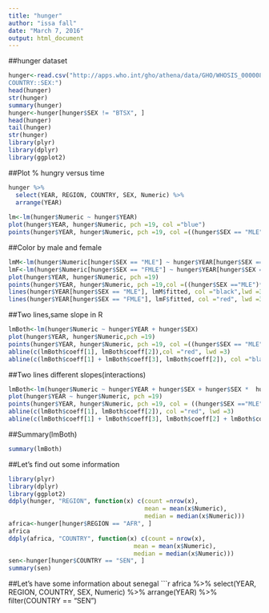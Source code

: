 ---
title: "hunger"
author: "issa fall"
date: "March 7, 2016"
output: html_document
---

##hunger dataset
```{r,echo=TRUE}
hunger<-read.csv("http://apps.who.int/gho/athena/data/GHO/WHOSIS_000008.csv? profile= text&filter =
COUNTRY::SEX:")
head(hunger)
str(hunger)
summary(hunger)
hunger<-hunger[hunger$SEX != "BTSX", ]
head(hunger)
tail(hunger)
str(hunger)
library(plyr)
library(dplyr)
library(ggplot2)
```
##Plot % hungry versus time
```{r,echo=TRUE}
hunger %>%
  select(YEAR, REGION, COUNTRY, SEX, Numeric) %>%
  arrange(YEAR) 
          
lm<-lm(hunger$Numeric ~ hunger$YEAR)
plot(hunger$YEAR, hunger$Numeric, pch =19, col ="blue")
points(hunger$YEAR, hunger$Numeric, pch =19, col =((hunger$SEX == "MLE")*1+1))
```


##Color by male and female
```{r,echo=TRUE}
lmM<-lm(hunger$Numeric[hunger$SEX == "MLE"] ~ hunger$YEAR[hunger$SEX == "MLE"])
lmF<-lm(hunger$Numeric[hunger$SEX == "FMLE"] ~ hunger$YEAR[hunger$SEX == "FMLE"])
plot(hunger$YEAR, hunger$Numeric, pch =19)
points(hunger$YEAR, hunger$Numeric, pch =19,col =((hunger$SEX =="MLE")*1+1))
lines(hunger$YEAR[hunger$SEX == "MLE"], lmM$fitted, col ="black",lwd =3)
lines(hunger$YEAR[hunger$SEX == "FMLE"], lmF$fitted, col ="red", lwd =3)
```

##Two lines,same slope in R
```{r,echo=TRUE}
lmBoth<-lm(hunger$Numeric ~ hunger$YEAR + hunger$SEX)
plot(hunger$YEAR, hunger$Numeric,pch =19)
points(hunger$YEAR, hunger$Numeric, pch =19, col =((hunger$SEX == "MLE")*1+1))
abline(c(lmBoth$coeff[1], lmBoth$coeff[2]),col ="red", lwd =3)
abline(c(lmBoth$coeff[1] + lmBoth$coeff[3], lmBoth$coeff[2]), col ="black", lwd =3)
```

##Two lines different slopes(interactions)
```{r,echo=TRUE}
lmBoth<-lm(hunger$Numeric ~ hunger$YEAR + hunger$SEX + hunger$SEX *  hunger$YEAR)
plot(hunger$YEAR ~ hunger$Numeric, pch =19)
points(hunger$YEAR, hunger$Numeric, pch =19, col = ((hunger$SEX =="MLE")*1+1))
abline(c(lmBoth$coeff[1], lmBoth$coeff[2]), col ="red", lwd =3)
abline(c(lmBoth$coeff[1] + lmBoth$coeff[3], lmBoth$coeff[2] + lmBoth$coeff[4]), col ="black", lwd =3)
```

##Summary(lmBoth)
```{r,echo=TRUE}
summary(lmBoth)
```
##Let's find out some information
```{r,echo=TRUE}
library(plyr)
library(dplyr)
library(ggplot2)
ddply(hunger, "REGION", function(x) c(count =nrow(x),
                                      mean = mean(x$Numeric),
                                      median = median(x$Numeric)))
africa<-hunger[hunger$REGION == "AFR", ]
africa
ddply(africa, "COUNTRY", function(x) c(count = nrow(x),
                                   mean = mean(x$Numeric),
                                   median = median(x$Numeric)))
sen<-hunger[hunger$COUNTRY == "SEN", ]
summary(sen)
```
##Let's have some information about senegal
```{r,echo=TRUE}
africa %>%
  select(YEAR, REGION, COUNTRY, SEX, Numeric) %>%
  arrange(YEAR) %>%
  filter(COUNTRY == "SEN")
  



     



